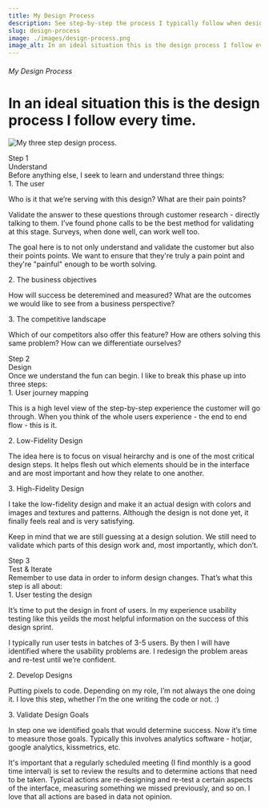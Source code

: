 ```yaml
---
title: My Design Process
description: See step-by-step the process I typically follow when designing.
slug: design-process
image: ./images/design-process.png
image_alt: In an ideal situation this is the design process I follow every time.
---
```


<div class="design-article wide-wrapper" style={{ textAlign: "center" }}>
  <h6>My Design Process</h6>
  <h1>
    In an ideal situation this is the design process I follow every time.
  </h1>
</div>

![My three step design process.](./images/design-process-short.png)

<div class="design-step-wrapper">
  <div class="design-step wide-wrapper">
    <div class="design-step--number">Step 1</div>
    <div class="design-step--step">Understand</div>
    <div class="design-step--description">Before anything else, I seek to learn and understand three things: </div>
    <div class="step-process">
      <div class="step-process--title">1. The user</div>
      <div class="step-process--body">
        <p>Who is it that we’re serving with this design? What are their pain points?</p>
        <p>Validate the answer to these questions through customer research - directly talking to them. I’ve found phone calls to be the best method for validating at this stage. Surveys, when done well, can work well too.</p>
        <p>The goal here is to not only understand and validate the customer but also their points points. We want to ensure that they're truly a pain point and they're "painful" enough to be worth solving.</p>
      </div>
      <div class="step-process--title">2. The business objectives</div>
      <div class="step-process--body">
        <p>How will success be deteremined and measured? What are the outcomes we would like to see from a business perspective?</p>
      </div>
      <div class="step-process--title">3. The competitive landscape</div>
      <div class="step-process--body">
        <p>Which of our competitors also offer this feature? How are others solving this same problem? How can we differentiate ourselves?</p>
      </div>
    </div>
  </div>
</div>

<div class="design-step-wrapper colored">
  <div class="design-step wide-wrapper">
    <div class="design-step--number">Step 2</div>
    <div class="design-step--step">Design</div>
    <div class="design-step--description">Once we understand the fun can begin. I like to break this phase up into three steps:</div>
    <div class="step-process">
      <div class="step-process--title">1. User journey mapping</div>
      <div class="step-process--body">
        <p>This is a high level view of the step-by-step experience the customer will go through. When you think of the whole users experience - the end to end flow - this is it. </p>
      </div>
      <div class="step-process--title">2. Low-Fidelity Design</div>
      <div class="step-process--body">
        <p>The idea here is to focus on visual heirarchy and is one of the most critical design steps. It helps flesh out which elements should be in the interface and are most important and how they relate to one another.</p>
      </div>
      <div class="step-process--title">3. High-Fidelity Design</div>
      <div class="step-process--body">
        <p>I take the low-fidelity design and make it an actual design with colors and images and textures and patterns. Although the design is not done yet, it finally feels real and is very satisfying.</p>
        <p>Keep in mind that we are still guessing at a design solution. We still need to validate which parts of this design work and, most importantly, which don’t.</p>
      </div>
    </div>
  </div>
</div>

<div class="design-step-wrapper">
  <div class="design-step wide-wrapper">
    <div class="design-step--number">Step 3</div>
    <div class="design-step--step">Test & Iterate</div>
    <div class="design-step--description">Remember to use data in order to inform design changes. That’s what this step is all about:</div>
    <div class="step-process">
      <div class="step-process--title">1. User testing the design </div>
      <div class="step-process--body">
        <p>It’s time to put the design in front of users. In my experience usability testing like this yeilds the most helpful information on the success of this design sprint.</p>
        <p>I typically run user tests in batches of 3-5 users. By then I will have identified where the usability problems are. I redesign the problem areas and re-test until we’re confident.</p>
      </div>
      <div class="step-process--title">2. Develop Designs</div>
      <div class="step-process--body">
        <p>Putting pixels to code.  Depending on my role, I’m not always the one doing it. I love this step, whether I’m the one writing the code or not. :)</p>
      </div>
      <div class="step-process--title">3. Validate Design Goals</div>
      <div class="step-process--body">
        <p>In step one we identified goals that would determine success. Now it’s time to measure those goals. Typically this involves analytics software - hotjar, google analytics, kissmetrics, etc.</p>
        <p>It's important that a regularly scheduled meeting (I find monthly is a good time interval) is set to review the results and to determine actions that need to be taken. Typical actions are re-designing and re-test a certain aspects of the interface, measuring something we missed previously, and so on. I love that all actions are based in data not opinion.</p>
      </div>
    </div>
  </div>
</div>